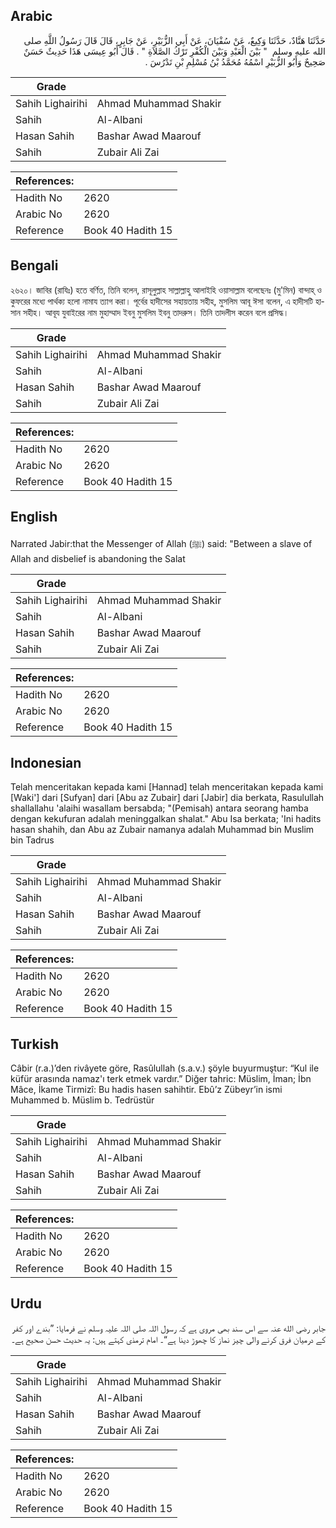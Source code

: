 ## Arabic


<div dir="rtl" lang="ar" style={{fontSize:'larger',backgroundColor:'#f8f9fa',padding:20}}>
حَدَّثَنَا هَنَّادٌ، حَدَّثَنَا وَكِيعٌ، عَنْ سُفْيَانَ، عَنْ أَبِي الزُّبَيْرِ، عَنْ جَابِرٍ، قَالَ قَالَ رَسُولُ اللَّهِ صلى الله عليه وسلم ‏ "‏ بَيْنَ الْعَبْدِ وَبَيْنَ الْكُفْرِ تَرْكُ الصَّلاَةِ ‏"‏ ‏.‏ قَالَ أَبُو عِيسَى هَذَا حَدِيثٌ حَسَنٌ صَحِيحٌ وَأَبُو الزُّبَيْرِ اسْمُهُ مُحَمَّدُ بْنُ مُسْلِمِ بْنِ تَدْرُسَ ‏.‏
</div>
<div style={{backgroundColor:'#f8f9fa',padding:20, marginBottom: 10}}><table> <thead> <tr> <th>Grade</th> <th></th> </tr> </thead> <tbody> <tr><td>Sahih Lighairihi</td><td>Ahmad Muhammad Shakir</td></tr><tr><td>Sahih</td><td>Al-Albani</td></tr><tr><td>Hasan Sahih</td><td>Bashar Awad Maarouf</td></tr><tr><td>Sahih</td><td>Zubair Ali Zai</td></tr></tbody></table><table> <thead> <tr> <th>References:</th> <th></th> </tr> </thead> <tbody><tr><td>Hadith No</td><td>2620</td></tr><tr><td>Arabic No</td><td>2620</td></tr><tr><td>Reference</td><td>Book 40 Hadith 15</td></tr></tbody></table></div>

## Bengali


<div dir="ltr" lang="bn" style={{fontSize:'larger',backgroundColor:'#f8f9fa',padding:20}}>
২৬২০। জাবির (রাযিঃ) হতে বর্ণিত, তিনি বলেন, রাসূলুল্লাহ সাল্লাল্লাহু আলাইহি ওয়াসাল্লাম বলেছেনঃ (মু'মিন) বান্দাহ্ ও কুফরের মধ্যে পার্থক্য হলো নামায ত্যাগ করা। পূর্বের হাদীসের সহায়তায় সহীহ, মুসলিম আবূ ঈসা বলেন, এ হাদীসটি হাসান সহীহ। আবূয যুবাইরের নাম মুহাম্মাদ ইবনু মুসলিম ইবনু তাদরুস। তিনি তাদলীস করেন বলে প্রসিদ্ধ।
</div>
<div style={{backgroundColor:'#f8f9fa',padding:20, marginBottom: 10}}><table> <thead> <tr> <th>Grade</th> <th></th> </tr> </thead> <tbody> <tr><td>Sahih Lighairihi</td><td>Ahmad Muhammad Shakir</td></tr><tr><td>Sahih</td><td>Al-Albani</td></tr><tr><td>Hasan Sahih</td><td>Bashar Awad Maarouf</td></tr><tr><td>Sahih</td><td>Zubair Ali Zai</td></tr></tbody></table><table> <thead> <tr> <th>References:</th> <th></th> </tr> </thead> <tbody><tr><td>Hadith No</td><td>2620</td></tr><tr><td>Arabic No</td><td>2620</td></tr><tr><td>Reference</td><td>Book 40 Hadith 15</td></tr></tbody></table></div>

## English


<div dir="ltr" lang="en" style={{fontSize:'larger',backgroundColor:'#f8f9fa',padding:20}}>
Narrated Jabir:that the Messenger of Allah (ﷺ) said: "Between a slave of Allah and disbelief is abandoning the Salat
</div>
<div style={{backgroundColor:'#f8f9fa',padding:20, marginBottom: 10}}><table> <thead> <tr> <th>Grade</th> <th></th> </tr> </thead> <tbody> <tr><td>Sahih Lighairihi</td><td>Ahmad Muhammad Shakir</td></tr><tr><td>Sahih</td><td>Al-Albani</td></tr><tr><td>Hasan Sahih</td><td>Bashar Awad Maarouf</td></tr><tr><td>Sahih</td><td>Zubair Ali Zai</td></tr></tbody></table><table> <thead> <tr> <th>References:</th> <th></th> </tr> </thead> <tbody><tr><td>Hadith No</td><td>2620</td></tr><tr><td>Arabic No</td><td>2620</td></tr><tr><td>Reference</td><td>Book 40 Hadith 15</td></tr></tbody></table></div>

## Indonesian


<div dir="ltr" lang="id" style={{fontSize:'larger',backgroundColor:'#f8f9fa',padding:20}}>
Telah menceritakan kepada kami [Hannad] telah menceritakan kepada kami [Waki'] dari [Sufyan] dari [Abu az Zubair] dari [Jabir] dia berkata, Rasulullah shallallahu 'alaihi wasallam bersabda; "(Pemisah) antara seorang hamba dengan kekufuran adalah meninggalkan shalat." Abu Isa berkata; 'Ini hadits hasan shahih, dan Abu az Zubair namanya adalah Muhammad bin Muslim bin Tadrus
</div>
<div style={{backgroundColor:'#f8f9fa',padding:20, marginBottom: 10}}><table> <thead> <tr> <th>Grade</th> <th></th> </tr> </thead> <tbody> <tr><td>Sahih Lighairihi</td><td>Ahmad Muhammad Shakir</td></tr><tr><td>Sahih</td><td>Al-Albani</td></tr><tr><td>Hasan Sahih</td><td>Bashar Awad Maarouf</td></tr><tr><td>Sahih</td><td>Zubair Ali Zai</td></tr></tbody></table><table> <thead> <tr> <th>References:</th> <th></th> </tr> </thead> <tbody><tr><td>Hadith No</td><td>2620</td></tr><tr><td>Arabic No</td><td>2620</td></tr><tr><td>Reference</td><td>Book 40 Hadith 15</td></tr></tbody></table></div>

## Turkish


<div dir="ltr" lang="tr" style={{fontSize:'larger',backgroundColor:'#f8f9fa',padding:20}}>
Câbir (r.a.)’den rivâyete göre, Rasûlullah (s.a.v.) şöyle buyurmuştur: “Kul ile küfür arasında namaz'ı terk etmek vardır.” Diğer tahric: Müslim, İman; İbn Mâce, İkame Tirmizî: Bu hadis hasen sahihtir. Ebû’z Zübeyr’in ismi Muhammed b. Müslim b. Tedrüstür
</div>
<div style={{backgroundColor:'#f8f9fa',padding:20, marginBottom: 10}}><table> <thead> <tr> <th>Grade</th> <th></th> </tr> </thead> <tbody> <tr><td>Sahih Lighairihi</td><td>Ahmad Muhammad Shakir</td></tr><tr><td>Sahih</td><td>Al-Albani</td></tr><tr><td>Hasan Sahih</td><td>Bashar Awad Maarouf</td></tr><tr><td>Sahih</td><td>Zubair Ali Zai</td></tr></tbody></table><table> <thead> <tr> <th>References:</th> <th></th> </tr> </thead> <tbody><tr><td>Hadith No</td><td>2620</td></tr><tr><td>Arabic No</td><td>2620</td></tr><tr><td>Reference</td><td>Book 40 Hadith 15</td></tr></tbody></table></div>

## Urdu


<div dir="rtl" lang="ur" style={{fontSize:'larger',backgroundColor:'#f8f9fa',padding:20}}>
جابر رضی الله عنہ سے اس سند بھی مروی ہے کہ رسول اللہ صلی اللہ علیہ وسلم نے فرمایا: ”بندے اور کفر کے درمیان فرق کرنے والی چیز نماز کا چھوڑ دینا ہے“۔ امام ترمذی کہتے ہیں: یہ حدیث حسن صحیح ہے۔
</div>
<div style={{backgroundColor:'#f8f9fa',padding:20, marginBottom: 10}}><table> <thead> <tr> <th>Grade</th> <th></th> </tr> </thead> <tbody> <tr><td>Sahih Lighairihi</td><td>Ahmad Muhammad Shakir</td></tr><tr><td>Sahih</td><td>Al-Albani</td></tr><tr><td>Hasan Sahih</td><td>Bashar Awad Maarouf</td></tr><tr><td>Sahih</td><td>Zubair Ali Zai</td></tr></tbody></table><table> <thead> <tr> <th>References:</th> <th></th> </tr> </thead> <tbody><tr><td>Hadith No</td><td>2620</td></tr><tr><td>Arabic No</td><td>2620</td></tr><tr><td>Reference</td><td>Book 40 Hadith 15</td></tr></tbody></table></div>